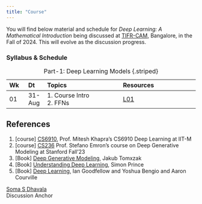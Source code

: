 ```yaml
---
title: "Course"
---
```


You will find below material and schedule for _Deep Learning: A Mathematical Introduction_ being discussed at [TIFR-CAM](https://www.math.tifrbng.res.in/), Bangalore, in the Fall of 2024. This will evolve as the discussion progress.


### Syllabus & Schedule

::: {style="font-size: 80%;"}
| Wk | Dt | Topics | Resources |
| :- | :- | :------- | :------- |
| 01 | 31-Aug | 1. Course Intro <br> 2. FFNs | [L01](./lectures/L01.qmd) |
: Part-1: Deep Learning Models {.striped}
:::




## References
1. \[course\] [CS6910](http://www.cse.iitm.ac.in/~miteshk/CS6910.html), Prof. Mitesh Khapra’s CS6910 Deep Learning at IIT-M
2. \[course\] [CS236](https://deepgenerativemodels.github.io/) Prof. Stefano Emron’s course on Deep Generative Modeling at Stanford Fall’23
3. \[Book\] [Deep Generative Modeling](https://jmtomczak.github.io/dgm_book.html), Jakub Tomxzak
4. \[Book\] [Understanding Deep Learning](https://udlbook.github.io/udlbook/), Simon Prince
5. \[Book\] [Deep Learning](https://www.deeplearningbook.org/), Ian Goodfellow and Yoshua Bengio and Aaron Courville


[Soma S Dhavala](https://www.linkedin.com/in/somasdhavala/) \
Discussion Anchor